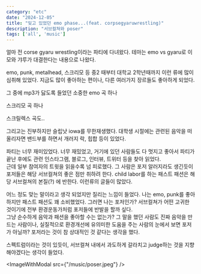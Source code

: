 ```yaml
---
category: "etc"
date: "2024-12-05"
title: "잊고 있었던 emo phase...(feat. corpsegyaruwrestling)"
description: "서브컬쳐와 poser"
tags: ['all', 'music']
---
```


얼마 전 corse gyaru wrestling이라는 파티에 다녀왔다.
테마는 emo vs gyaru로 이모와 갸루가 대결한다는 내용으로 나왔다.

emo, punk, metalhead, 스크리모 등 중2 때부터 대학교 2학년때까지 이런 류에 많이 심취해 있었다. 지금도 많이 좋아하는 편이나, 다른 여러가지 장르들도 좋아하게 되었다.

그 중에 mp3가 닳도록 들었던 소중한 emo 곡 하나

<YouTube id="eH2OkPf4rMI" />

스크리모 곡 하나
<YouTube id="312Sb-2PovA" />

스크릴렉스 곡도..
<YouTube id="QQcQDbpDH_o" />

그리고는 진부하지만 슬립낫 iowa를 무한재생했다.
대학생 시절에는 관련된 음악을 떠올리자면 밴드부를 하면서 개러지 락, 힙합 등이 있었다.
<YouTube id="fWHe0vdKsIU" />

파티는 너무 재미있었다. 너무 재밌었고, 거기에 있던 사람들도 다 멋지고 좋아서 파티가 끝난 후에도 관련 인스타그램, 블로그, 인터뷰, 트위터 등을 찾아 읽었다.<br/>
근데 일부 참여자의 트윗을 읽을수록 넘 피로했다. 그 사람은 포저 알러지라도 생긴듯이 포저들은 해당 서브컬쳐의 좋은 점만 취하려 한다. child labor를 하는 패스트 패션은 해당 서브컬쳐의 본질(?) 에 반한다.
이런류의 글들이 많았다.<br />

어느 정도 맞는 말이라고 생각 되었지만 질리는 느낌이 들었다.
나는 emo, punk를 좋아하지만 패스트 패션도 꽤 소비했었다. 그러면 나는 포저인가? 서브컬쳐가 어떤 고귀한 것이기에 전부 환경운동가처럼 포저들에 반발을 할까 싶다.<br />
그냥 순수하게 음악과 패션을 좋아할 수는 없는가? 그 말을 했던 사람도 진짜 음악을 만드는 사람이나, 실질적으로 환경개선에 유의미한 도움을 주는 사람의 눈에서 보면 포저가 아닐까?
포저라는 것이 참 상대적인 것 같다는 생각을 했다.<br />

스펙트럼이라는 것이 있듯이, 서브컬쳐 내에서 과도하게 갈라치고 judge하는 것을 지향해야겠다는 생각이 들었다.

<ImageWithModal src={"/music/poser.jpeg"} />

